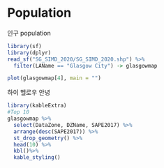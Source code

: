 # Population
인구 population
```r
library(sf)
library(dplyr)
read_sf("SG_SIMD_2020/SG_SIMD_2020.shp") %>% 
  filter(LAName == "Glasgow City") -> glasgowmap

plot(glasgowmap[4], main = "")
```


하이 헬로우 안녕
```r
library(kableExtra)
#Top 10
glasgowmap %>% 
  select(DataZone, DZName, SAPE2017) %>% 
  arrange(desc(SAPE2017)) %>% 
  st_drop_geometry() %>% 
  head(10) %>% 
  kbl()%>%
  kable_styling()
```

